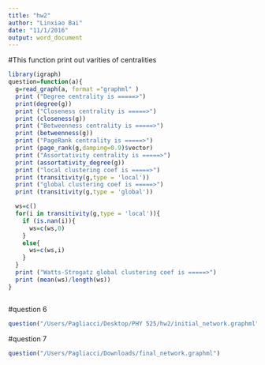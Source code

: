 ```yaml
---
title: "hw2"
author: "Linxiao Bai"
date: "11/1/2016"
output: word_document
---
```

#This function print out varities of centralities
```r
library(igraph)
question=function(a){
  g=read_graph(a, format ="graphml" )
  print ("Degree centrality is =====>")
  print(degree(g))
  print ("Closeness centrality is =====>")
  print (closeness(g))
  print ("Betweenness centrality is =====>")
  print (betweenness(g))
  print ("PageRank centrality is =====>")
  print (page_rank(g,damping=0.9)$vector)
  print ("Assortativity centrality is =====>")
  print (assortativity_degree(g))
  print ("local clustering coef is =====>")
  print (transitivity(g,type = 'local'))
  print ("global clustering coef is =====>")
  print (transitivity(g,type = 'global'))

  ws=c()
  for(i in transitivity(g,type = 'local')){
    if (is.nan(i)){
      ws=c(ws,0)
    }
    else{
      ws=c(ws,i)
    }
  }
  print ("Watts-Strogatz global clustering coef is =====>")
  print (mean(ws)/length(ws))
}



```
#question 6
```r
question("/Users/Pagliacci/Desktop/PHY 525/hw2/initial_network.graphml")
```
#question 7
```r
question("/Users/Pagliacci/Downloads/final_network.graphml")
```